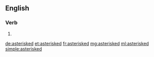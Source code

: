 ==English==

===Verb===
{{head|en}}

# {{en-past of|asterisk}}

[[de:asterisked]]
[[et:asterisked]]
[[fr:asterisked]]
[[mg:asterisked]]
[[ml:asterisked]]
[[simple:asterisked]]